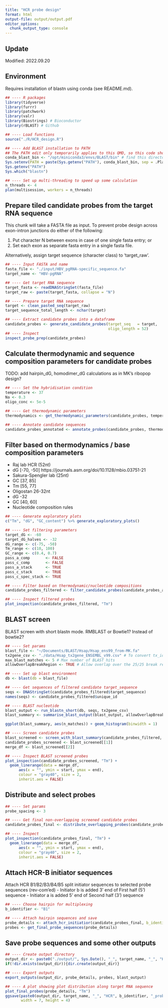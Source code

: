 ```yaml
---
title: "HCR probe design"
format: html
output-file: output/output.pdf
editor_options: 
  chunk_output_type: console
---
```


## Update

Modified: 2022.09.20

## Environment

Requires installation of blastn using conda (see README.md).

```r
## ---- R packages 
library(tidyverse) 
library(furrr) 
library(patchwork) 
library(valr) 
library(Biostrings) # Bioconductor
library(rBLAST) # Github

## ---- Load functions
source("./R/HCR_design.R")

## ---- Add BLAST installation to PATH
## The PATH edit only temporarily applies to this QMD, so this code should be run each session.
conda_blast_bin <- "/opt/miniconda3/envs/BLAST/bin" # find this directory
Sys.setenv(PATH = paste(Sys.getenv("PATH"), conda_blast_bin, sep = .Platform$path.sep))
Sys.getenv("PATH")
Sys.which("blastn")

## ---- Set up multi-threading to speed up some calculation
n_threads <- 4
plan(multisession, workers = n_threads) 

```


## Prepare tiled candidate probes from the target RNA sequence 

This chunk will take a FASTA file as input. To prevent probe design across exon-intron junctions do either of the following:

  (1) Put character N between exons in case of one single fasta entry; or
  (2) Set each exon as separate fasta entry in a single fasta file. 
  
Alternatively, assign target sequence (character class) to 'target_raw'. 

```r
## ---- Input FASTA and name
fasta_file <- "./input/HBV_pgRNA-specific_sequence.fa" 
target_name <- "HBV-pgRNA"

## ---- Get target RNA sequence
target_fasta <- readDNAStringSet(fasta_file)
target_raw <- paste(target_fasta, collapse = "N")

## ---- Prepare target RNA sequence
target <- clean_pasted_seq(target_raw)
target_sequence_total_length <- nchar(target)

## ---- Extract candidate probes into a dataframe
candidate_probes <- generate_candidate_probes(target_seq   = target,
                                              oligo_length = 52)
## ---- Inspect
inspect_probe_prep(candidate_probes)

```


## Calculate thermodynamic and sequence composition parameters for candidate probes 

TODO: add hairpin_dG, homodimer_dG calculations as in MK's ribopop design?

```r
## ---- Set the hybridisation condition
temperature <- 37
Na <- 0.3
oligo_conc <- 5e-5

## ---- Get thermodynamic parameters
thermodynamics <- get_thermodynamic_parameters(candidate_probes, temperature, Na, oligo_conc)

## ---- Annotate candidate sequences 
candidate_probes_annotated <- annotate_probes(candidate_probes, thermodynamics)

```

## Filter based on thermodynamics / base composition parameters 

- Raj lab HCR (52nt)
 - dG [-70, -50] https://journals.asm.org/doi/10.1128/mbio.03751-21 
- Sakura-Spengler lab (25nt) 
 - GC [37, 85]
 - Tm [55, 77]
- Oligostan 26-32nt
 - dG -32
 - GC [40, 60]
 - Nucleotide composition rules

```r
## ---- Generate exploratory plots
c("Tm", "dG", "GC_content") %>% generate_exploratory_plots()

```

```r
## ---- Set filtering parameters
target_dG <- -60
target_dG_halves <- -32
dG_range <- c(-75, -50)
Tm_range <- c(10, 100)
GC_range <- c(0.4, 0.7)
pass_a_comp       <- FALSE
pass_c_comp       <- FALSE
pass_a_stack      <- TRUE
pass_c_stack      <- TRUE
pass_c_spec_stack <- TRUE

## ---- Filter based on thermodynamic/nucleotide compositions
candidate_probes_filtered <- filter_candidate_probes(candidate_probes_annotated)

## ---- Inspect filtered probes
plot_inspection(candidate_probes_filtered, "Tm")

```


## BLAST screen

BLAST screen with short blastn mode.
RMBLAST or Bowtie1? Instead of bowtie2?

```r
## ---- Set params
blast_file <- "~/Documents/BLAST/Hsap/Hsap_ens99_from-MK.fa"
tx2gene_csv <- "./data/Hsap_tx2gene_ENSEMBL_v99.csv" # To convert tx_id to gene_id
max_blast_matches <- 5 # Max number of BLAST hits
allowOverlapBreakRegion <- TRUE # Allow overlap over the 25/25 break region?

## ---- Set up blast environment
db <- blast(db = blast_file)

## ---- Get sequences of filtered candidate target_sequence 
seqs <- DNAStringSet(candidate_probes_filtered$target_sequence)
names(seqs) <- candidate_probes_filtered$unique_id

## ---- BLAST nucleotide
blast_output <- run_blastn_short(db, seqs, tx2gene_csv)
blast_summary <- summarise_blast_output(blast_output, allowOverlapBreakRegion)

ggplot(blast_summary, aes(n_matches)) + geom_histogram(binwidth = 1)

## ---- Screen candidate probes
blast_screened <- screen_with_blast_summary(candidate_probes_filtered, max_blast_matches, blast_summary)
candidate_probes_screened <- blast_screened[[1]]
merge_df <- blast_screened[[2]]

## ---- Inspect BLAST screened probes
plot_inspection(candidate_probes_screened, "Tm") +
  geom_linerange(data = merge_df, 
      aes(x = "", ymin = start, ymax = end),
      colour = "gray40", size = 2,
      inherit.aes = FALSE)

```

## Distribute and select probes

```r
## ---- Set params
probe_spacing <- 3

## ---- Get final non-overlapping screened candidate probes 
candidate_probes_final <- distribute_overlapping_probes(candidate_probes_screened, merge_df, probe_spacing)

## ---- Inspect
plot_inspection(candidate_probes_final, "Tm") +
  geom_linerange(data = merge_df, 
      aes(x = "", ymin = start, ymax = end),
      colour = "gray40", size = 2,
      inherit.aes = FALSE)

```

## Attach HCR-B initiator sequences 

Attach HCR B1/B2/B3/B4/B5 split initiator sequences to selected probe sequences (rev-com'ed)
 - Initiator b is added 3' end of First half (5') sequence
 - Initiator a is added 5' end of Second half (3') sequence

```r
## ---- Choose hairpin for multiplexing
b_identifier <- "B1"

## ---- Attach hairpin sequences and save 
probe_details <- attach_hcr_initiatior(candidate_probes_final, b_identifier = b_identifier)
probes <- get_final_probe_sequences(probe_details)

```

## Save probe sequences and some other outputs

```r
## ---- Create output directory
output_dir <- paste0("./output/", Sys.Date(), "_", target_name, "_", "HCR", b_identifier, "/")
if(!dir.exists(output_dir)){dir.create(output_dir)}

## ---- Export outputs 
export_outputs(output_dir, probe_details, probes, blast_output)

## ---- A plot showing plot distribution along target RNA sequence
plot_final_probes(probe_details, "Tm")
ggsave(paste0(output_dir, target_name, "_", "HCR", b_identifier, "_probes.pdf"), 
       width = 7, height = 4)
  
```














































































